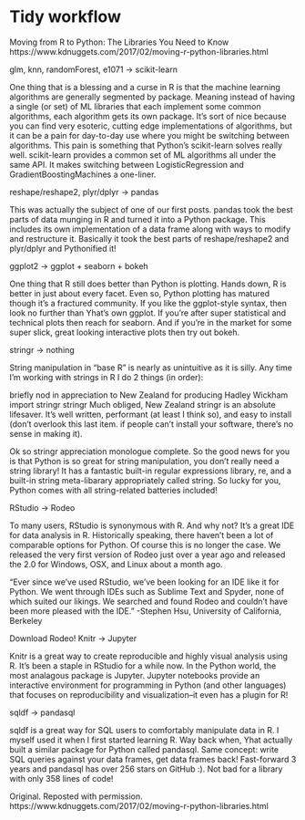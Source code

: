 # Tidy workflow


Moving from R to Python: The Libraries You Need to Know https://www.kdnuggets.com/2017/02/moving-r-python-libraries.html


glm, knn, randomForest, e1071 -> scikit-learn
 
One thing that is a blessing and a curse in R is that the machine learning algorithms are generally segmented by package. Meaning instead of having a single (or set) of ML libraries that each implement some common algorithms, each algorithm gets its own package. It's sort of nice because you can find very esoteric, cutting edge implementations of algorithms, but it can be a pain for day-to-day use where you might be switching between algorithms. This pain is something that Python's scikit-learn solves really well. scikit-learn provides a common set of ML algorithms all under the same API. It makes switching between LogisticRegression and GradientBoostingMachines a one-liner.

reshape/reshape2, plyr/dplyr -> pandas
 
This was actually the subject of one of our first posts. pandas took the best parts of data munging in R and turned it into a Python package. This includes its own implementation of a data frame along with ways to modify and restructure it. Basically it took the best parts of reshape/reshape2 and plyr/dplyr and Pythonified it!

ggplot2 -> ggplot + seaborn + bokeh
 
One thing that R still does better than Python is plotting. Hands down, R is better in just about every facet. Even so, Python plotting has matured though it's a fractured community. If you like the ggplot-style syntax, then look no further than Yhat's own ggplot. If you're after super statistical and technical plots then reach for seaborn. And if you're in the market for some super slick, great looking interactive plots then try out bokeh.

stringr -> nothing
 
String manipulation in "base R" is nearly as unintuitive as it is silly. Any time I'm working with strings in R I do 2 things (in order):

briefly nod in appreciation to New Zealand for producing Hadley Wickham
import stringr
stringr
Much obliged, New Zealand
stringr is an absolute lifesaver. It's well written, performant (at least I think so), and easy to install (don't overlook this last item. if people can't install your software, there's no sense in making it).

Ok so stringr appreciation monologue complete. So the good news for you is that Python is so great for string manipulation, you don't really need a string library! It has a fantastic built-in regular expressions library, re, and a built-in string meta-libarary appropriately called string. So lucky for you, Python comes with all string-related batteries included!

RStudio -> Rodeo
 
To many users, RStudio is synonymous with R. And why not? It's a great IDE for data analysis in R. Historically speaking, there haven't been a lot of comparable options for Python. Of course this is no longer the case. We released the very first version of Rodeo just over a year ago and released the 2.0 for Windows, OSX, and Linux about a month ago.

"Ever since we've used RStudio, we've been looking for an IDE like it for Python. We went through IDEs such as Sublime Text and Spyder, none of which suited our likings. We searched and found Rodeo and couldn't have been more pleased with the IDE." -Stephen Hsu, University of California, Berkeley

Download Rodeo!
Knitr -> Jupyter
 
Knitr is a great way to create reproducible and highly visual analysis using R. It's been a staple in RStudio for a while now. In the Python world, the most analagous package is Jupyter. Jupyter notebooks provide an interactive environment for programming in Python (and other languages) that focuses on reproducibility and visualization--it even has a plugin for R!

sqldf -> pandasql
 
sqldf is a great way for SQL users to comfortably manipulate data in R. I myself used it when I first started learning R. Way back when, Yhat actually built a similar package for Python called pandasql. Same concept: write SQL queries against your data frames, get data frames back! Fast-forward 3 years and pandasql has over 256 stars on GitHub :). Not bad for a library with only 358 lines of code!

Original. Reposted with permission.
https://www.kdnuggets.com/2017/02/moving-r-python-libraries.html

